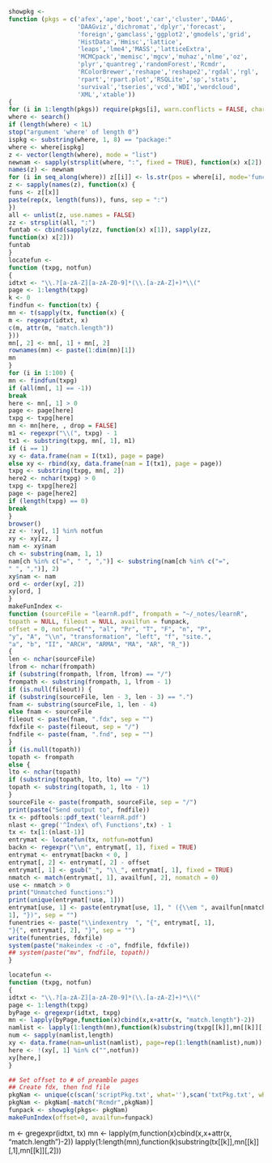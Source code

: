 ```r
showpkg <-
function (pkgs = c('afex','ape','boot','car','cluster','DAAG',
                   'DAAGviz','dichromat','dplyr','forecast',
                   'foreign','gamclass','ggplot2','gmodels','grid',
                   'HistData','Hmisc','lattice',
                   'leaps','lme4','MASS','latticeExtra',
                   'MCMCpack','memisc','mgcv','muhaz','nlme','oz',
                   'plyr','quantreg','randomForest','Rcmdr',
                   'RColorBrewer','reshape','reshape2','rgdal','rgl',
                   'rpart','rpart.plot','RSQLite','sp','stats',
                   'survival','tseries','vcd','WDI','wordcloud',
                   'XML','xtable'))
{
for (i in 1:length(pkgs)) require(pkgs[i], warn.conflicts = FALSE, character.only = TRUE,quietly=TRUE)
where <- search()
if (length(where) < 1L)
stop("argument 'where' of length 0")
ispkg <- substring(where, 1, 8) == "package:"
where <- where[ispkg]
z <- vector(length(where), mode = "list")
newnam <- sapply(strsplit(where, ":", fixed = TRUE), function(x) x[2])
names(z) <- newnam
for (i in seq_along(where)) z[[i]] <- ls.str(pos = where[i], mode='function')
z <- sapply(names(z), function(x) {
funs <- z[[x]]
paste(rep(x, length(funs)), funs, sep = ":")
})
all <- unlist(z, use.names = FALSE)
zz <- strsplit(all, ":")
funtab <- cbind(sapply(zz, function(x) x[1]), sapply(zz,
function(x) x[2]))
funtab
}
locatefun <-
function (txpg, notfun)
{
idtxt <- "\\.?[a-zA-Z][a-zA-Z0-9]*(\\.[a-zA-Z]+)*\\("
page <- 1:length(txpg)
k <- 0
findfun <- function(tx) {
mn <- t(sapply(tx, function(x) {
m <- regexpr(idtxt, x)
c(m, attr(m, "match.length"))
}))
mn[, 2] <- mn[, 1] + mn[, 2]
rownames(mn) <- paste(1:dim(mn)[1])
mn
}
for (i in 1:100) {
mn <- findfun(txpg)
if (all(mn[, 1] == -1))
break
here <- mn[, 1] > 0
page <- page[here]
txpg <- txpg[here]
mn <- mn[here, , drop = FALSE]
m1 <- regexpr("\\(", txpg) - 1
tx1 <- substring(txpg, mn[, 1], m1)
if (i == 1)
xy <- data.frame(nam = I(tx1), page = page)
else xy <- rbind(xy, data.frame(nam = I(tx1), page = page))
txpg <- substring(txpg, mn[, 2])
here2 <- nchar(txpg) > 0
txpg <- txpg[here2]
page <- page[here2]
if (length(txpg) == 0)
break
}
browser()
zz <- !xy[, 1] %in% notfun
xy <- xy[zz, ]
nam <- xy$nam
ch <- substring(nam, 1, 1)
nam[ch %in% c("=", " ", ",")] <- substring(nam[ch %in% c("=",
" ", ",")], 2)
xy$nam <- nam
ord <- order(xy[, 2])
xy[ord, ]
}
makeFunIndex <-
function (sourceFile = "learnR.pdf", frompath = "~/_notes/learnR",
topath = NULL, fileout = NULL, availfun = funpack,
offset = 0, notfun=c("", "al", "Pr", "T", "F", "n", "P",
"y", "A", "\\n", "transformation", "left", "f", "site.",
"a", "b", "II", "ARCH", "ARMA", "MA", "AR", "R_"))
{
len <- nchar(sourceFile)
lfrom <- nchar(frompath)
if (substring(frompath, lfrom, lfrom) == "/")
frompath <- substring(frompath, 1, lfrom - 1)
if (is.null(fileout)) {
if (substring(sourceFile, len - 3, len - 3) == ".")
fnam <- substring(sourceFile, 1, len - 4)
else fnam <- sourceFile
fileout <- paste(fnam, ".fdx", sep = "")
fdxfile <- paste(fileout, sep = "/")
fndfile <- paste(fnam, ".fnd", sep = "")
}
if (is.null(topath))
topath <- frompath
else {
lto <- nchar(topath)
if (substring(topath, lto, lto) == "/")
topath <- substring(topath, 1, lto - 1)
}
sourceFile <- paste(frompath, sourceFile, sep = "/")
print(paste("Send output to", fndfile))
tx <- pdftools::pdf_text('learnR.pdf')
nlast <- grep('^Index\ of\ Functions',tx) - 1
tx <- tx[1:(nlast-1)]
entrymat <- locatefun(tx, notfun=notfun)
backn <- regexpr("\\n", entrymat[, 1], fixed = TRUE)
entrymat <- entrymat[backn < 0, ]
entrymat[, 2] <- entrymat[, 2] - offset
entrymat[, 1] <- gsub("_", "\\_", entrymat[, 1], fixed = TRUE)
nmatch <- match(entrymat[, 1], availfun[, 2], nomatch = 0)
use <- nmatch > 0
print("Unmatched functions:")
print(unique(entrymat[!use, 1]))
entrymat[use, 1] <- paste(entrymat[use, 1], " ({\\em ", availfun[nmatch,
1], "})", sep = "")
funentries <- paste("\\indexentry  ", "{", entrymat[, 1],
"}{", entrymat[, 2], "}", sep = "")
write(funentries, fdxfile)
system(paste("makeindex -c -o", fndfile, fdxfile))
## system(paste("mv", fndfile, topath))
}
```

```r
locatefun <-
function (txpg, notfun)
{
idtxt <- "\\.?[a-zA-Z][a-zA-Z0-9]*(\\.[a-zA-Z]+)*\\("
page <- 1:length(txpg)
byPage <- gregexpr(idtxt, txpg)
mn <- lapply(byPage,function(x)cbind(x,x+attr(x, "match.length")-2))
namlist <- lapply(1:length(mn),function(k)substring(txpg[[k]],mn[[k]][,1],mn[[k]][,2]))
num <- sapply(namlist,length)
xy <- data.frame(nam=unlist(namlist), page=rep(1:length(namlist),num))
here <- !(xy[, 1] %in% c("",notfun))
xy[here,]
}
```

```r
## Set offset to # of preamble pages
## Create fdx, then fnd file
pkgNam <- unique(c(scan('scriptPkg.txt', what=''),scan('txtPkg.txt', what='')))
pkgNam <- pkgNam[-match("Rcmdr",pkgNam)]
funpack <- showpkg(pkgs<- pkgNam)
makeFunIndex(offset=0, availfun=funpack)
```

m <- gregexpr(idtxt, tx)
mn <- lapply(m,function(x)cbind(x,x+attr(x, "match.length")-2))
lapply(1:length(mn),function(k)substring(tx[[k]],mn[[k]][,1],mn[[k]][,2]))